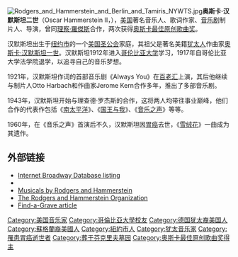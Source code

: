 {{NoteTA
|1=zh-cn:理查德;zh-tw:理查;zh-hk:理察;
|2=zh-cn:罗杰斯;zh-tw:羅傑斯;zh-hk:羅傑斯;
|3=zh-cn:音乐之声;zh-tw:音樂之聲;zh-hk:仙樂飄飄處處聞;
}}

[[File:Rodgers_and_Hammerstein_and_Berlin_and_Tamiris_NYWTS.jpg|thumb]]'''奥斯卡·汉默斯坦二世'''（Oscar Hammerstein II，{{bd|1895年|7月12日|1960年|8月23日|catIdx=Hammerstein, Oscar, II}}），[[美国|美国]]著名音乐人、歌词作家、[[音乐剧|音乐剧]]制片人、导演，曾同[[理察·羅傑斯_(作曲家)|理察·羅傑斯]]合作，两次获得[[奥斯卡最佳原创歌曲奖|奥斯卡最佳原创歌曲奖]]。

汉默斯坦出生于[[纽约市|纽约市]]的一个[[美国圣公会|美国圣公会]]家庭，其祖父是著名美籍[[犹太人|犹太人]]作曲家[[奥斯卡·汉默斯坦一世|奥斯卡·汉默斯坦一世]]。汉默斯坦1912年进入[[哥伦比亚大学|哥伦比亚大学]]学习，1917年自哥伦比亚大学法学院退学，以追寻自己的音乐梦想。

1921年，汉默斯坦作词的首部音乐剧《Always You》在[[百老汇|百老汇]]上演，其后他继续与制片人Otto Harbach和作曲家Jerome Kern合作多年，推出了多部音乐剧。

1943年，汉默斯坦开始与理查德·罗杰斯的合作，这将两人均带往事业巅峰，他们合作的代表作包括《[[南太平洋|南太平洋]]》、《[[国王与我|国王与我]]》、《[[音乐之声|音乐之声]]》等等。

1960年，在《音乐之声》首演后不久，汉默斯坦因[[胃癌|胃癌]]去世，《[[雪绒花_(歌曲)|雪绒花]]》一曲成为其遗作。

== 外部链接 ==
* [http://www.ibdb.com/person.php?id=7965 Internet Broadway Database listing] {{Wayback|url=http://www.ibdb.com/person.php?id=7965 |date=20150925232057 }}
* {{findagrave|2664}}
* [https://web.archive.org/web/20051230152641/http://www.sbgmusic.com/html/teacher/reference/composers/rodg-hamm.html Musicals by Rodgers and Hammerstein]
* [http://www.rnh.com/index.asp The Rodgers and Hammerstein Organization]{{Wayback|url=http://www.rnh.com/index.asp |date=20090609010858 }}
* [http://www.findagrave.com/cgi-bin/fg.cgi?page=gr&GScid=658399&GRid=12315& Find-a-Grave article] {{Wayback|url=http://www.findagrave.com/cgi-bin/fg.cgi?page=gr&GScid=658399&GRid=12315& |date=20090304230943 }}

{{Authority control}}
{{DEFAULTSORT:Hammerstein, Oscar, II}}

[[Category:美国音乐家|Category:美国音乐家]]
[[Category:哥倫比亞大學校友|Category:哥倫比亞大學校友]]
[[Category:德国犹太裔美国人|Category:德国犹太裔美国人]]
[[Category:蘇格蘭裔美國人|Category:蘇格蘭裔美國人]]
[[Category:紐約市人|Category:紐約市人]]
[[Category:犹太音乐家|Category:犹太音乐家]]
[[Category:罹患胃癌逝世者|Category:罹患胃癌逝世者]]
[[Category:葬于芬克里夫墓园|Category:葬于芬克里夫墓园]]
[[Category:奥斯卡最佳原创歌曲奖得主|Category:奥斯卡最佳原创歌曲奖得主]]
